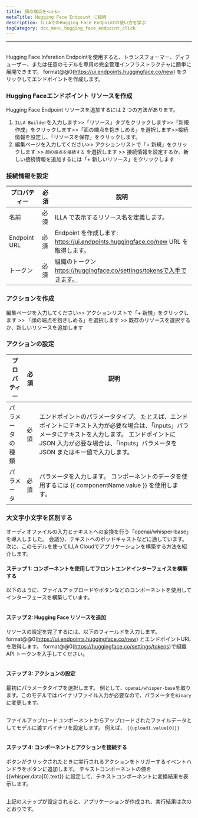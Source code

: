 ```yaml
---
title: 顔の端点を<unk>
metaTitle: Hugging Face Endpoint に接続
description: ILLAでのHugging Face Endpointの使い方を学ぶ
tagCategory: doc_menu_hugging_face_endpoint_click
---
```


* * *

## <Heading hidden>顔の端点を抱きしめる</Heading>

Hugging Face Inferation Endpointを使用すると、トランスフォーマー、ディフューザー、または任意のモデルを専用の完全管理インフラストラクチャに簡単に展開できます。 format@@0(https://ui.endpoints.huggingface.co/new) をクリックしてエンドポイントを作成します。 

### Hugging Faceエンドポイント リソースを作成

Hugging Face Endpoint リソースを追加するには 2 つの方法があります。 

1.  `ILLA Builder`を入力します>>「リソース」タブをクリックします>>「新規作成」をクリックします>>「面の端点を抱きしめる」を選択します>>接続情報を設定し、「リソースを保存」をクリックします。
2.  編集ページを入力してください>> アクションリストで「+ 新規」をクリックします >> `顔の端点を接続する` を選択します >> 接続情報を設定するか、新しい接続情報を追加するには「+ 新しいリソース」をクリックします

### 接続情報を設定

| プロパティー       | 必須 | 説明                                                                    |
| ------------ | -- | --------------------------------------------------------------------- |
| 名前           | 必須 | ILLA で表示するリソース名を定義します。                                                |
| Endpoint URL | 必須 | Endpoint を作成します: https://ui.endpoints.huggingface.co/new URL を取得します。  |
| トークン         | 必須 | 組織のトークン https://huggingface.co/settings/tokensで入手できます。                |

### アクションを作成

編集ページを入力してください>> アクションリストで「+ 新規」をクリックします >> 「顔の端点を抱きしめる」を選択します >> 既存のリソースを選択するか、新しいリソースを追加します

### アクションの設定

| プロパティー   | 必須 | 説明                                                                                                                               |
| -------- | -- | -------------------------------------------------------------------------------------------------------------------------------- |
| パラメータの種類 | 必須 | エンドポイントのパラメータタイプ。 たとえば、エンドポイントにテキスト入力が必要な場合は、「inputs」パラメータにテキストを入力します。 エンドポイントに JSON 入力が必要な場合は、「inputs」パラメータを JSON またはキー値で入力します。 |
| パラメータ    | 必須 | パラメータを入力します。 コンポーネントのデータを使用するには {{ componentName.value }} を使用します。                                                                |

### 大文字小文字を区別する

オーディオファイルの入力とテキストへの変換を行う「openai/whisper-base」を導入しました。 会議分、テキストへのポッドキャストなどに適しています。 次に、このモデルを使ってILLA Cloudでアプリケーションを構築する方法を紹介します。

#### ステップ 1: コンポーネントを使用してフロントエンドインターフェイスを構築する

以下のように、ファイルアップロードやボタンなどのコンポーネントを使用してインターフェースを構築しています。

<img src='https://cdn.illacloud.com/official-website/img/docs/connect/hf1.png' alt="" />

#### ステップ 2: Hugging Face リソースを追加

リソースの設定を完了するには、以下のフィールドを入力します。 format@@0(https://ui.endpoints.huggingface.co/new) とエンドポイントURLを取得します。 format@@0(https://huggingface.co/settings/tokens)で組織 API トークンを入手してください。 

<img src='https://cdn.illacloud.com/official-website/img/docs/connect/hf2.png' alt="" />

#### ステップ 3: アクションの設定

最初にパラメータタイプを選択します。 例として、`openai/whisper-base`を取ります。このモデルではバイナリファイル入力が必要なので、パラメータを`Binary`に変更します。

<img src='https://cdn.illacloud.com/official-website/img/docs/connect/hf3.png' alt="" />

ファイルアップロードコンポーネントからアップロードされたファイルデータとしてモデルに渡すバイナリを設定します。 例えば、 `{{upload1.value[0]}}`

<img src='https://cdn.illacloud.com/official-website/img/docs/connect/hf4.png' alt="" />

#### ステップ 4: コンポーネントとアクションを接続する

ボタンがクリックされたときに実行されるアクションをトリガーするイベントハンドラをボタンに追加します。 テキストコンポーネントの値を {{whisper.data[0].text}} に設定して、テキストコンポーネントに変換結果を表示します。 

<img src='https://cdn.illacloud.com/official-website/img/docs/connect/hf5.png' alt="" />

上記のステップが設定されると、アプリケーションが作成され、実行結果は次のとおりです。

<img src='https://cdn.illacloud.com/official-website/img/docs/connect/hf6.gif' alt="" />
